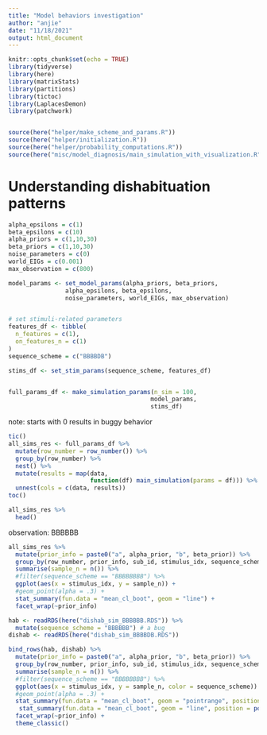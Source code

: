 ```yaml
---
title: "Model behaviors investigation"
author: "anjie"
date: "11/18/2021"
output: html_document
---
```


```r
knitr::opts_chunk$set(echo = TRUE)
library(tidyverse)
library(here)
library(matrixStats)
library(partitions)
library(tictoc)
library(LaplacesDemon)
library(patchwork)


source(here("helper/make_scheme_and_params.R"))
source(here("helper/initialization.R"))
source(here("helper/probability_computations.R"))
source(here("misc/model_diagnosis/main_simulation_with_visualization.R"))


```


# Understanding dishabituation patterns 

```r
alpha_epsilons = c(1)
beta_epsilons = c(10)
alpha_priors = c(1,10,30)
beta_priors = c(1,10,30)
noise_parameters = c(0)
world_EIGs = c(0.001)
max_observation = c(800)

model_params <- set_model_params(alpha_priors, beta_priors, 
                alpha_epsilons, beta_epsilons, 
                noise_parameters, world_EIGs, max_observation)


# set stimuli-related parameters 
features_df <- tibble(
  n_features = c(1), 
  on_features_n = c(1)
)
sequence_scheme = c("BBBBDB")

stims_df <- set_stim_params(sequence_scheme, features_df)


full_params_df <- make_simulation_params(n_sim = 100,
                                        model_params, 
                                        stims_df)

```

note: starts with 0 results in buggy behavior 

```r

tic()
all_sims_res <- full_params_df %>%
  mutate(row_number = row_number()) %>% 
  group_by(row_number) %>% 
  nest() %>%
  mutate(results = map(data,
                       function(df) main_simulation(params = df))) %>%
  unnest(cols = c(data, results))
toc()

```

```r
all_sims_res %>% 
  head()
```


observation: BBBBBB 

```r
all_sims_res %>% 
  mutate(prior_info = paste0("a", alpha_prior, "b", beta_prior)) %>% 
  group_by(row_number, prior_info, sub_id, stimulus_idx, sequence_scheme) %>% 
  summarise(sample_n = n()) %>% 
  #filter(sequence_scheme == "BBBBBBBB") %>% 
  ggplot(aes(x = stimulus_idx, y = sample_n)) + 
  #geom_point(alpha = .3) + 
  stat_summary(fun.data = "mean_cl_boot", geom = "line") + 
  facet_wrap(~prior_info)
```

```r
hab <- readRDS(here("dishab_sim_BBBBBB.RDS")) %>% 
  mutate(sequence_scheme = "BBBBBB") # a bug
dishab <- readRDS(here("dishab_sim_BBBBDB.RDS"))
```

```r
bind_rows(hab, dishab) %>% 
  mutate(prior_info = paste0("a", alpha_prior, "b", beta_prior)) %>% 
  group_by(row_number, prior_info, sub_id, stimulus_idx, sequence_scheme) %>% 
  summarise(sample_n = n()) %>% 
  #filter(sequence_scheme == "BBBBBBBB") %>% 
  ggplot(aes(x = stimulus_idx, y = sample_n, color = sequence_scheme)) + 
  #geom_point(alpha = .3) + 
  stat_summary(fun.data = "mean_cl_boot", geom = "pointrange", position = position_dodge(width = .5)) + 
   stat_summary(fun.data = "mean_cl_boot", geom = "line", position = position_dodge(width = .5)) +
  facet_wrap(~prior_info) + 
  theme_classic()
```



